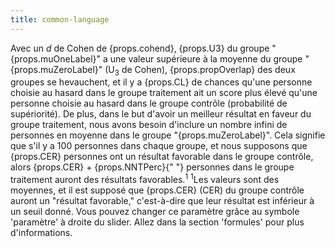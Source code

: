 ```yaml
---
title: common-language
---
```



<Typography variant="body1" gutterBottom>
Avec un <em>d</em> de Cohen de {props.cohend}, {props.U3} du groupe "{props.muOneLabel}" a une valeur supérieure à la moyenne du groupe "{props.muZeroLabel}" (U<sub>3</sub> de Cohen), {props.propOverlap} des deux groupes se hevauchent, et il y a {props.CL} de chances qu'une personne choisie au hasard dans le groupe traitement ait un score plus élevé qu'une personne choisie au hasard dans le groupe contrôle (probabilité de supériorité). De plus, dans le but d'avoir un meilleur résultat en faveur du groupe traitement, nous avons besoin d'inclure <IsInfinite value={props.NNT}>un nombre infini de</IsInfinite> personnes en moyenne dans le groupe "{props.muZeroLabel}". Cela signifie que s'il y a 100 personnes dans chaque groupe, et nous supposons que {props.CER} personnes
ont un résultat favorable dans le groupe contrôle, alors {props.CER} + {props.NNTPerc}{" "}
personnes dans le groupe traitement auront des résultats favorables.<sup>1</sup>
</Typography>
<Typography variant="body2" gutterBottom>
<sup>1</sup>Les valeurs sont des moyennes, et il est supposé que {props.CER} (CER)
du groupe contrôle auront un "résultat favorable," c'est-à-dire que leur résultat est
inférieur à un seuil donné. Vous pouvez changer ce paramètre grâce au symbole 'paramètre' à droite 
du slider. Allez dans la section 'formules' pour plus d'informations.
</Typography>

